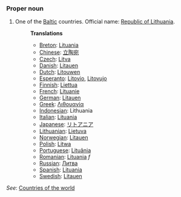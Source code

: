 ===Proper noun===
# One of the [[Baltic]] countries. Official name: [[w:Catalonia|Republic of Lithuania]].
#:'''Translations'''
#:*[[Breton]]: [[Lituania]]
#:*[[Chinese]]: [[立陶宛]]
#:*[[Czech]]: [[Litva]]
#:*[[Danish]]: [[Litauen]]
#:*[[Dutch]]: [[Litouwen]]
#:*[[Esperanto]]: [[Litovio]], [[Litovujo]]
#:*[[Finnish]]: [[Liettua]]
#:*[[French]]: [[Lituanie]]
#:*[[German]]: [[Litauen]]
#:*[[Greek]]: [[Λιθουανία]]
#:*[[Indonesian]]: Lithuania
#:*[[Italian]]: [[Lituania]]
#:*[[Japanese]]: [[リトアニア]]
#:*[[Lithuanian]]: [[Lietuva]]
#:*[[Norwegian]]: [[Litauen]]
#:*[[Polish]]: [[Litwa]]
#:*[[Portuguese]]: [[Lituânia]]
#:*[[Romanian]]: [[Lituania]] ''f''
#:*[[Russian]]: [[Литва]]
#:*[[Spanish]]: [[Lituania]]
#:*[[Swedish]]: [[Litauen]]

''See'': [[Countries of the world]]